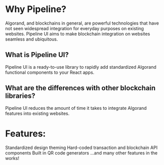# Why Pipeline?

Algorand, and blockchains in general, are powerful technologies that have not seen widespread integration for everyday purposes on existing websites. Pipeline UI aims to make blockchain integration on websites seamless and ubiquitous. 

## What is Pipeline UI?

Pipeline UI is a ready-to-use library to rapidly add standardized Algorand functional components to your React apps. 

## What are the differences with other blockchain libraries?

Pipeline UI reduces the amount of time it takes to integrate Algorand features into existing websites.

<h1>Features:</h1>


<Card bg="blue" color="white">Standardized design theming</Card>
<Card bg="blue" color="white">Hard-coded transaction and blockchain API components</Card>
<Card bg="blue" color="white">Built in QR code generators</Card>
<Card bg="blue" color="white">...and many other features in the works!</Card>